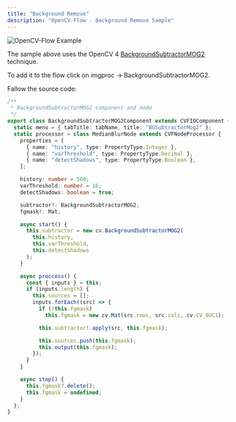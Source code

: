 ```yaml
---
title: "Background Remove"
description: "OpenCV-Flow - Background Remove Sample"
---
```


![![OpenCV-Flow Example](./assets/bg_remove.webp)](http://opencvflow.org/img/docs/v_0/assets/samples/bg_remove.gif)

The sample above uses the OpenCV 4 [BackgroundSubtractorMOG2](https://docs.opencv.org/4.5.5/d7/d7b/classcv_1_1BackgroundSubtractorMOG2.html) technique.

To add it to the flow click on imgproc -> BackgroundSubtractorMOG2.

Fallow the source code:

```typescript
/**
 * BackgroundSubtractorMOG2 component and node
 */
export class BackgroundSubtractorMOG2Component extends CVFIOComponent {
  static menu = { tabTitle: tabName, title: "BGSubtractorMog2" };
  static processor = class MedianBlurNode extends CVFNodeProcessor {
    properties = [
      { name: "history", type: PropertyType.Integer },
      { name: "varThreshold", type: PropertyType.Decimal },
      { name: "detectShadows", type: PropertyType.Boolean },
    ];

    history: number = 500;
    varThreshold: number = 16;
    detectShadows: boolean = true;

    subtractor?: BackgroundSubtractorMOG2;
    fgmask?: Mat;

    async start() {
      this.subtractor = new cv.BackgroundSubtractorMOG2(
        this.history,
        this.varThreshold,
        this.detectShadows
      );
    }

    async proccess() {
      const { inputs } = this;
      if (inputs.length) {
        this.sources = [];
        inputs.forEach((src) => {
          if (!this.fgmask)
            this.fgmask = new cv.Mat(src.rows, src.cols, cv.CV_8UC1);

          this.subtractor!.apply(src, this.fgmask);

          this.sources.push(this.fgmask);
          this.output(this.fgmask);
        });
      }
    }

    async stop() {
      this.fgmask?.delete();
      this.fgmask = undefined;
    }
  };
}
```
